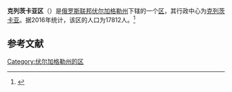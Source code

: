 {{Infobox Settlement
| official_name = 克列茨卡亚区
| native_name = Клетский район
| image_flag =   
| image_shield =  Coat of arms of Kletsky district.jpeg 
| image_map =  Volgogradskaya_oblast_Kletsky_rayon.png 
| settlement_type = [[区_(苏联)|区]]
| subdivision_type = [[国家|国家]]
| subdivision_type1 = [[州_(俄罗斯)|州]]
| subdivision_name = {{RUS}}
| subdivision_name1 = [[伏尔加格勒州|伏尔加格勒州]]
| seat_type = 行政中心
| seat = [[克列茨卡亚|克列茨卡亚]]
| population_as_of=2016
| population_footnotes = <ref name=stat />
| population_total = 17812
| timezone = [[莫斯科时间|MSK]]
| utc_offset = +3
}}
'''克列茨卡亚区'''（{{lang-ru|Клетский район}}）是[[俄罗斯联邦|俄罗斯联邦]][[伏尔加格勒州|伏尔加格勒州]]下辖的一个[[区_(苏联)|区]]，其行政中心为[[克列茨卡亚|克列茨卡亚]]。据2016年统计，该区的人口为17812人。<ref name=stat>{{cite web | url = http://www.gks.ru/free_doc/doc_2016/bul_dr/mun_obr2016.rar | title = Численность населения Российской Федерации по муниципальным образованиям на 1 января 2016 года | language = ru | accessdate = 2016-12-18 | archive-date = 2019-05-13 | archive-url = https://web.archive.org/web/20190513150350/http://www.gks.ru/free_doc/doc_2016/bul_dr/mun_obr2016.rar | dead-url = no }}</ref>

== 参考文献 ==
{{reflist}}

{{Russia-stub}}

[[Category:伏尔加格勒州的区|Category:伏尔加格勒州的区]]